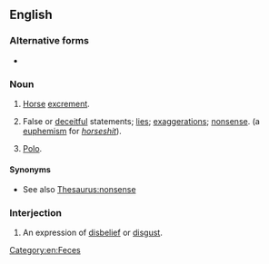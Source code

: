 {{also|horse-hockey}}
==English==

===Alternative forms===
* {{l|en|horse puckey}}

===Noun===
{{en-noun|-}}

# [[horse|Horse]] [[excrement]].
# {{lb|en|slang|euphemistic}} False or [[deceitful]] statements; [[lie]]s; [[exaggeration]]s; [[nonsense]]. (a [[euphemism]] for ''[[horseshit]]'').
# {{lb|en|sports}} [[polo|Polo]].

====Synonyms====
* See also [[Thesaurus:nonsense]]

===Interjection===
{{en-interj}}

# An expression of [[disbelief]] or [[disgust]].

[[Category:en:Feces]]